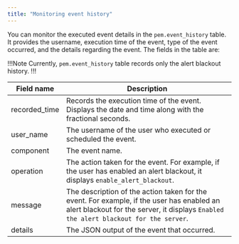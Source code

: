 ```yaml
---
title: "Monitoring event history"
---
```


You can monitor the executed event details in the `pem.event_history` table. It provides the username, execution time of the event, type of the event occurred, and the details regarding the event. The fields in the table are:

!!!Note
Currently, `pem.event_history` table records only the alert blackout history.
!!!

| Field name    | Description                                                                                                                                                                                            |
|---------------|--------------------------------------------------------------------------------------------------------------------------------------------------------------------------------------------------------|
| recorded_time | Records the execution time of the event. Displays the date and time along with the fractional seconds.                                                                                   |
| user_name     | The username of the user who executed or scheduled the event.                                                                                                                                  |
| component     | The event name.                                                                                                                                                                    |
| operation     | The action taken for the event. For example, if the user has enabled an alert blackout, it displays `enable_alert_blackout`.                                                       |
| message       | The description of the action taken for the event. For example, if the user has enabled an alert blackout for the server, it displays `Enabled the alert blackout for the server`. |
| details       | The JSON output of the event that occurred.                                                                                                                                        |
